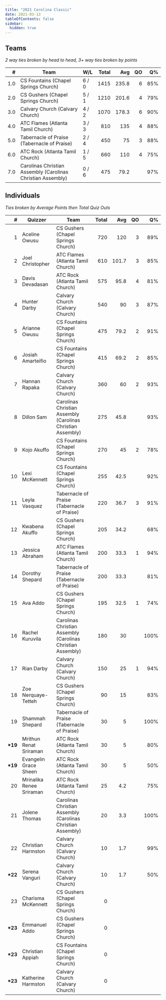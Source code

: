 ```yaml
---
title: "2021 Carolina Classic"
date: 2021-03-13
tableOfContents: false
sidebar:
  hidden: true
---
```


## Teams

*2 way ties broken by head to head, 3+ way ties broken by points*

|    # | Team                                                        | W/L   | Total |   Avg |   QO |   Q% |
| ---: | ----------------------------------------------------------- | ----- | ----: | ----: | ---: | ---: |
|  1.0 | CS Fountains (Chapel Springs Church)                        | 6 / 0 |  1415 | 235.8 |    6 |  85% |
|  2.0 | CS Gushers (Chapel Springs Church)                          | 5 / 1 |  1210 | 201.6 |    4 |  79% |
|  3.0 | Calvary Church (Calvary Church)                             | 4 / 2 |  1070 | 178.3 |    6 |  90% |
|  4.0 | ATC Flames (Atlanta Tamil Church)                           | 3 / 3 |   810 |   135 |    4 |  88% |
|  5.0 | Tabernacle of Praise (Tabernacle of Praise)                 | 2 / 4 |   450 |    75 |    3 |  88% |
|  6.0 | ATC Rock (Atlanta Tamil Church)                             | 1 / 5 |   660 |   110 |    4 |  75% |
|  7.0 | Carolinas Christian Assembly (Carolinas Christian Assembly) | 0 / 6 |   475 |  79.2 |      |  97% |

## Individuals

*Ties broken by Average Points then Total Quiz Outs*

|        # | Quizzer                  | Team                                                        | Total |   Avg |   QO |   Q% |
| -------: | ------------------------ | ----------------------------------------------------------- | ----: | ----: | ---: | ---: |
|        1 | Aceline Owusu            | CS Gushers (Chapel Springs Church)                          |   720 |   120 |    3 |  89% |
|        2 | Joel Christopher         | ATC Flames (Atlanta Tamil Church)                           |   610 | 101.7 |    3 |  85% |
|        3 | Davis Devadasan          | ATC Rock (Atlanta Tamil Church)                             |   575 |  95.8 |    4 |  81% |
|        4 | Hunter Darby             | Calvary Church (Calvary Church)                             |   540 |    90 |    3 |  87% |
|        5 | Arianne Owusu            | CS Fountains (Chapel Springs Church)                        |   475 |  79.2 |    2 |  91% |
|        6 | Josiah Amarteifio        | CS Fountains (Chapel Springs Church)                        |   415 |  69.2 |    2 |  85% |
|        7 | Hannan Rapaka            | Calvary Church (Calvary Church)                             |   360 |    60 |    2 |  93% |
|        8 | Dillon Sam               | Carolinas Christian Assembly (Carolinas Christian Assembly) |   275 |  45.8 |      |  93% |
|        9 | Kojo Akuffo              | CS Fountains (Chapel Springs Church)                        |   270 |    45 |    2 |  78% |
|       10 | Lexi McKennett           | CS Fountains (Chapel Springs Church)                        |   255 |  42.5 |      |  92% |
|       11 | Leyla Vasquez            | Tabernacle of Praise (Tabernacle of Praise)                 |   220 |  36.7 |    3 |  91% |
|       12 | Kwabena Akuffo           | CS Gushers (Chapel Springs Church)                          |   205 |  34.2 |      |  68% |
|       13 | Jessica Abraham          | ATC Flames (Atlanta Tamil Church)                           |   200 |  33.3 |    1 |  94% |
|       14 | Dorothy Shepard          | Tabernacle of Praise (Tabernacle of Praise)                 |   200 |  33.3 |      |  81% |
|       15 | Ava Addo                 | CS Gushers (Chapel Springs Church)                          |   195 |  32.5 |    1 |  74% |
|       16 | Rachel Kuruvila          | Carolinas Christian Assembly (Carolinas Christian Assembly) |   180 |    30 |      | 100% |
|       17 | Rian Darby               | Calvary Church (Calvary Church)                             |   150 |    25 |    1 |  94% |
|       18 | Zoe Nerquaye-Tetteh      | CS Gushers (Chapel Springs Church)                          |    90 |    15 |      |  83% |
|       19 | Shammah Shepard          | Tabernacle of Praise (Tabernacle of Praise)                 |    30 |     5 |      | 100% |
| **\*19** | Mrithun Renat Sriraman   | ATC Rock (Atlanta Tamil Church)                             |    30 |     5 |      |  80% |
| **\*19** | Evangelin Grace Sheen    | ATC Rock (Atlanta Tamil Church)                             |    30 |     5 |      |  50% |
|       20 | Mrinalika Renee Sriraman | ATC Rock (Atlanta Tamil Church)                             |    25 |   4.2 |      |  75% |
|       21 | Jolene Thomas            | Carolinas Christian Assembly (Carolinas Christian Assembly) |    20 |   3.3 |      | 100% |
|       22 | Christian Harmston       | Calvary Church (Calvary Church)                             |    10 |   1.7 |      |  99% |
| **\*22** | Serena Vanguri           | Calvary Church (Calvary Church)                             |    10 |   1.7 |      |  50% |
|       23 | Charisma McKennett       | CS Gushers (Chapel Springs Church)                          |     0 |       |      |      |
| **\*23** | Emmanuel Addo            | CS Gushers (Chapel Springs Church)                          |     0 |       |      |      |
| **\*23** | Christian Appiah         | CS Fountains (Chapel Springs Church)                        |     0 |       |      |      |
| **\*23** | Katherine Harmston       | Calvary Church (Calvary Church)                             |     0 |       |      |      |

